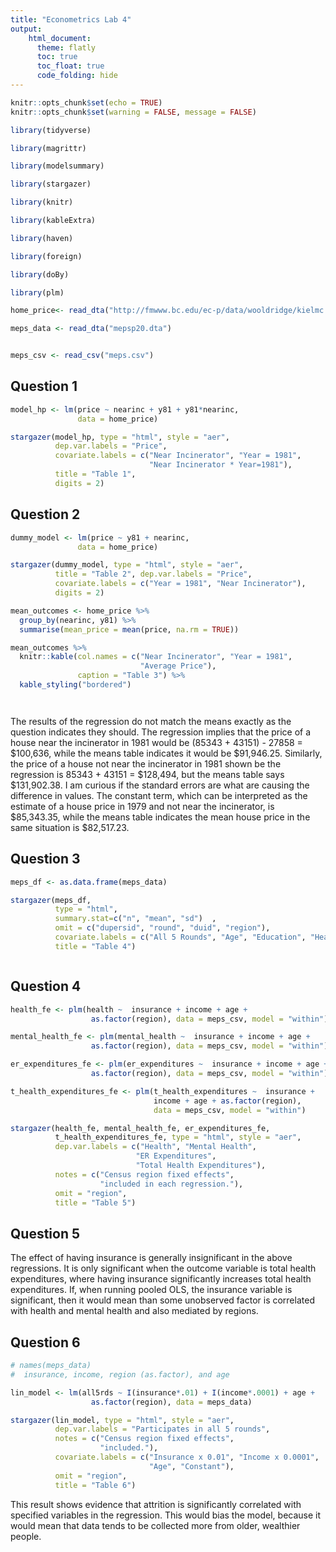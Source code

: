 ```yaml
---
title: "Econometrics Lab 4"
output: 
    html_document:
      theme: flatly
      toc: true
      toc_float: true
      code_folding: hide
---
```


```r

knitr::opts_chunk$set(echo = TRUE)
knitr::opts_chunk$set(warning = FALSE, message = FALSE) 

library(tidyverse)

library(magrittr)

library(modelsummary)

library(stargazer)

library(knitr)

library(kableExtra)

library(haven)

library(foreign)

library(doBy)

library(plm)

home_price<- read_dta("http://fmwww.bc.edu/ec-p/data/wooldridge/kielmc.dta")

meps_data <- read_dta("mepsp20.dta")


meps_csv <- read_csv("meps.csv")

```

## Question 1

```r


model_hp <- lm(price ~ nearinc + y81 + y81*nearinc, 
               data = home_price)


```

```r

stargazer(model_hp, type = "html", style = "aer",
          dep.var.labels = "Price",
          covariate.labels = c("Near Incinerator", "Year = 1981",
                               "Near Incinerator * Year=1981"),
          title = "Table 1",
          digits = 2)

```

## Question 2

```r

dummy_model <- lm(price ~ y81 + nearinc, 
               data = home_price)

stargazer(dummy_model, type = "html", style = "aer",
          title = "Table 2", dep.var.labels = "Price",
          covariate.labels = c("Year = 1981", "Near Incinerator"),
          digits = 2)

mean_outcomes <- home_price %>% 
  group_by(nearinc, y81) %>% 
  summarise(mean_price = mean(price, na.rm = TRUE))

mean_outcomes %>% 
  knitr::kable(col.names = c("Near Incinerator", "Year = 1981",
                             "Average Price"),
               caption = "Table 3") %>% 
  kable_styling("bordered")




```

The results of the regression do not match the means exactly as the question indicates they should. The regression implies that the price of a house near the incinerator in 1981 would be (85343 + 43151) - 27858 = \$100,636, while the means table indicates it would be \$91,946.25. Similarly, the price of a house not near the incinerator in 1981 shown be the regression is 85343 + 43151 = \$128,494, but the means table says \$131,902.38. I am curious if the standard errors are what are causing the difference in values. The constant term, which can be interpreted as the estimate of a house price in 1979 and not near the incinerator, is \$85,343.35, while the means table indicates the mean house price in the same situation is \$82,517.23.\

## Question 3

```r

meps_df <- as.data.frame(meps_data)

stargazer(meps_df,
          type = "html",
          summary.stat=c("n", "mean", "sd")  ,
          omit = c("dupersid", "round", "duid", "region"),
          covariate.labels = c("All 5 Rounds", "Age", "Education", "Health", "Mental Health", "Insurance", "Prescription Ins.", "Total Expenditures", "ER Expenditures", "Prescription Exp.", "Income"),
          title = "Table 4")



```

## Question 4

```r

health_fe <- plm(health ~  insurance + income + age + 
                  as.factor(region), data = meps_csv, model = "within")

mental_health_fe <- plm(mental_health ~  insurance + income + age + 
                  as.factor(region), data = meps_csv, model = "within")

er_expenditures_fe <- plm(er_expenditures ~  insurance + income + age + 
                  as.factor(region), data = meps_csv, model = "within")

t_health_expenditures_fe <- plm(t_health_expenditures ~  insurance + 
                                income + age + as.factor(region), 
                                data = meps_csv, model = "within")


```

```r

stargazer(health_fe, mental_health_fe, er_expenditures_fe, 
          t_health_expenditures_fe, type = "html", style = "aer",
          dep.var.labels = c("Health", "Mental Health", 
                            "ER Expenditures", 
                            "Total Health Expenditures"),
          notes = c("Census region fixed effects", 
                    "included in each regression."),
          omit = "region",
          title = "Table 5")

```

## Question 5

The effect of having insurance is generally insignificant in the above regressions. It is only significant when the outcome variable is total health expenditures, where having insurance significantly increases total health expenditures. If, when running pooled OLS, the insurance variable is significant, then it would mean than some unobserved factor is correlated with health and mental health and also mediated by regions.

## Question 6

```r
# names(meps_data)
#  insurance, income, region (as.factor), and age

lin_model <- lm(all5rds ~ I(insurance*.01) + I(income*.0001) + age + 
                  as.factor(region), data = meps_data)
```

```r

stargazer(lin_model, type = "html", style = "aer",
          dep.var.labels = "Participates in all 5 rounds",
          notes = c("Census region fixed effects", 
                    "included."),
          covariate.labels = c("Insurance x 0.01", "Income x 0.0001",
                               "Age", "Constant"),
          omit = "region",
          title = "Table 6")

```

This result shows evidence that attrition is significantly correlated with specified variables in the regression. This would bias the model, because it would mean that data tends to be collected more from older, wealthier people.
